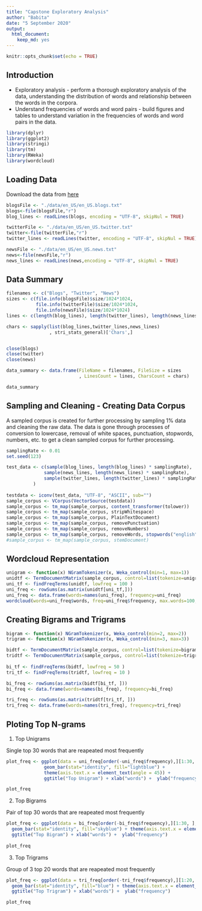 ```yaml
---
title: "Capstone Exploratory Analysis"
author: "Babita"
date: "5 September 2020"
output: 
  html_document: 
    keep_md: yes
---
```


```r
knitr::opts_chunk$set(echo = TRUE)
```

## Introduction

- Exploratory analysis - perform a thorough exploratory analysis of the data, understanding the distribution of words and relationship between the words in the corpora.
- Understand frequencies of words and word pairs - build figures and tables to understand variation in the frequencies of words and word pairs in the data.

```r
library(dplyr)
library(ggplot2)
library(stringi)
library(tm)
library(RWeka)
library(wordcloud)
```

## Loading Data

Download the data from [here](https://d396qusza40orc.cloudfront.net/dsscapstone/dataset/Coursera-SwiftKey.zip)

```r
blogsFile <- "./data/en_US/en_US.blogs.txt"
blogs<-file(blogsFile,"r")
blog_lines <- readLines(blogs, encoding = "UTF-8", skipNul = TRUE)

twitterFile <- "./data/en_US/en_US.twitter.txt"
twitter<-file(twitterFile,"r")
twitter_lines <- readLines(twitter, encoding = "UTF-8", skipNul = TRUE)

newsFile <- "./data/en_US/en_US.news.txt"
news<-file(newsFile,"r")
news_lines <- readLines(news,encoding = "UTF-8", skipNul = TRUE)

```

## Data Summary

```r
filenames <- c("Blogs", "Twitter", "News")
sizes <- c(file.info(blogsFile)$size/1024*1024,
           file.info(twitterFile)$size/1024*1024,
           file.info(newsFile)$size/1024*1024)
lines <- c(length(blog_lines), length(twitter_lines), length(news_lines))

chars <- sapply(list(blog_lines,twitter_lines,news_lines)
                , stri_stats_general)['Chars',]


close(blogs)
close(twitter)
close(news)

data_summary <- data.frame(FileName = filenames, FileSize = sizes
                           , LinesCount = lines, CharsCount = chars)

data_summary
```



## Sampling and Cleaning - Creating Data Corpus

A sampled corpus is created for further processing by sampling 1% data and cleaning the raw data. The data is gone through processes of conversion to lowercase, removal of white spaces, punctuation, stopwords, numbers, etc. to get a clean sampled corpus for further processing.

```r
samplingRate <- 0.01
set.seed(123)

test_data <- c(sample(blog_lines, length(blog_lines) * samplingRate),
              sample(news_lines, length(news_lines) * samplingRate),
              sample(twitter_lines, length(twitter_lines) * samplingRate)
          )
          
testdata <- iconv(test_data, "UTF-8", "ASCII", sub="")
sample_corpus <- VCorpus(VectorSource(testdata))
sample_corpus <- tm_map(sample_corpus, content_transformer(tolower))
sample_corpus <- tm_map(sample_corpus, stripWhitespace)
sample_corpus <- tm_map(sample_corpus, PlainTextDocument)
sample_corpus <- tm_map(sample_corpus, removePunctuation)
sample_corpus <- tm_map(sample_corpus, removeNumbers)
sample_corpus <- tm_map(sample_corpus, removeWords, stopwords("english"))
#sample_corpus <- tm_map(sample_corpus, stemDocument)
```



## Wordcloud Representation

```r
unigram <- function(x) NGramTokenizer(x, Weka_control(min=1, max=1))
unidtf <- TermDocumentMatrix(sample_corpus, control=list(tokenize=unigram))
uni_tf <- findFreqTerms(unidtf, lowfreq = 100 )
uni_freq <- rowSums(as.matrix(unidtf[uni_tf,]))
uni_freq <- data.frame(words=names(uni_freq), frequency=uni_freq)
wordcloud(words=uni_freq$words, freq=uni_freq$frequency, max.words=100, colors = brewer.pal(8, "Dark2"))
```


## Creating Bigrams and Trigrams

```r
bigram <- function(x) NGramTokenizer(x, Weka_control(min=2, max=2))
trigram <- function(x) NGramTokenizer(x, Weka_control(min=3, max=3))

bidtf <- TermDocumentMatrix(sample_corpus, control=list(tokenize=bigram))
tridtf <- TermDocumentMatrix(sample_corpus, control=list(tokenize=trigram))
                             
bi_tf <- findFreqTerms(bidtf, lowfreq = 50 )
tri_tf <- findFreqTerms(tridtf, lowfreq = 10 )

bi_freq <- rowSums(as.matrix(bidtf[bi_tf, ]))
bi_freq <- data.frame(words=names(bi_freq), frequency=bi_freq)

tri_freq <- rowSums(as.matrix(tridtf[tri_tf, ]))
tri_freq <- data.frame(words=names(tri_freq), frequency=tri_freq)
```


## Ploting Top N-grams

1. Top Unigrams

Single top 30 words that are reapeated most frequently

```r
plot_freq <- ggplot(data = uni_freq[order(-uni_freq$frequency),][1:30, ], aes(x = reorder(words, -frequency), y=frequency)) +
              geom_bar(stat="identity", fill="lightblue") +
              theme(axis.text.x = element_text(angle = 45)) +
              ggtitle("Top Unigram") + xlab("words") +  ylab("frequency")

plot_freq
```


2. Top Bigrams

Pair of top 30 words that are reapeated most frequently

```r
plot_freq <- ggplot(data = bi_freq[order(-bi_freq$frequency),][1:30, ], aes(x = reorder(words, -frequency), y=frequency)) +
  geom_bar(stat="identity", fill="skyblue") + theme(axis.text.x = element_text(angle = 45)) + 
  ggtitle("Top Bigram") + xlab("words") +  ylab("frequency")
  
plot_freq
```

3. Top Trigrams

Group of 3 top 20 words that are reapeated most frequently

```r
plot_freq <- ggplot(data = tri_freq[order(-tri_freq$frequency),][1:20, ], aes(x = reorder(words, -frequency), y=frequency)) +
  geom_bar(stat="identity", fill="blue") + theme(axis.text.x = element_text(angle = 45)) + 
  ggtitle("Top Trigram") + xlab("words") +  ylab("frequency")

plot_freq
```


